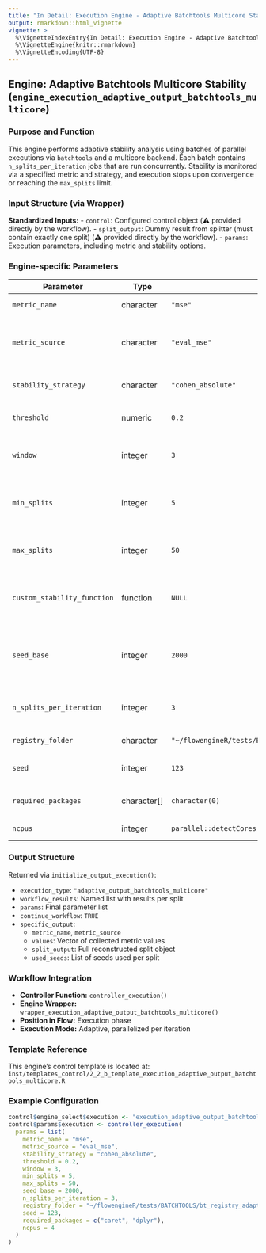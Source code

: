 ```yaml
---
title: "In Detail: Execution Engine - Adaptive Batchtools Multicore Stability"
output: rmarkdown::html_vignette
vignette: >
  %\VignetteIndexEntry{In Detail: Execution Engine - Adaptive Batchtools Multicore Stability}
  %\VignetteEngine{knitr::rmarkdown}
  %\VignetteEncoding{UTF-8}
---
```


## Engine: Adaptive Batchtools Multicore Stability (`engine_execution_adaptive_output_batchtools_multicore`)

### Purpose and Function
This engine performs adaptive stability analysis using batches of parallel executions via `batchtools` and a multicore backend. Each batch contains `n_splits_per_iteration` jobs that are run concurrently. Stability is monitored via a specified metric and strategy, and execution stops upon convergence or reaching the `max_splits` limit.

### Input Structure (via Wrapper)

**Standardized Inputs:**
- `control`: Configured control object (⚠️ provided directly by the workflow).
- `split_output`: Dummy result from splitter (must contain exactly one split) (⚠️ provided directly by the workflow).
- `params`: Execution parameters, including metric and stability options.

### Engine-specific Parameters

| Parameter                  | Type       | Default                                                   | Description                                                  |
|---------------------------|------------|-----------------------------------------------------------|--------------------------------------------------------------|
| `metric_name`             | character  | `"mse"`                                                   | Metric to monitor                                            |
| `metric_source`           | character  | `"eval_mse"`                                              | Name of evaluation engine providing the metric               |
| `stability_strategy`      | character  | `"cohen_absolute"`                                        | Strategy for detecting convergence                           |
| `threshold`               | numeric    | `0.2`                                                     | Threshold for stability strategy                             |
| `window`                  | integer    | `3`                                                       | Number of trailing values considered                         |
| `min_splits`              | integer    | `5`                                                       | Minimum iterations before stability is evaluated             |
| `max_splits`              | integer    | `50`                                                      | Maximum number of iterations allowed                         |
| `custom_stability_function` | function | `NULL`                                                    | Optional custom function for stability checking              |
| `seed_base`               | integer    | `2000`                                                    | Base seed; individual seeds increment from this value        |
| `n_splits_per_iteration`  | integer    | `3`                                                       | Number of parallel jobs in each iteration                    |
| `registry_folder`         | character  | `"~/flowengineR/tests/BATCHTOOLS/bt_registry_adaptive_output_multicore"` | Path to registry |
| `seed`                    | integer    | `123`                                                     | Seed for batchtools registry                                 |
| `required_packages`       | character[]| `character(0)`                                            | Packages loaded inside jobs                                  |
| `ncpus`                   | integer    | `parallel::detectCores()`                                 | CPUs per job                                                 |

### Output Structure

Returned via `initialize_output_execution()`:

- `execution_type`: `"adaptive_output_batchtools_multicore"`
- `workflow_results`: Named list with results per split
- `params`: Final parameter list
- `continue_workflow`: `TRUE`
- `specific_output`:
    - `metric_name`, `metric_source`
    - `values`: Vector of collected metric values
    - `split_output`: Full reconstructed split object
    - `used_seeds`: List of seeds used per split

### Workflow Integration

- **Controller Function:** `controller_execution()`
- **Engine Wrapper:** `wrapper_execution_adaptive_output_batchtools_multicore()`
- **Position in Flow:** Execution phase
- **Execution Mode:** Adaptive, parallelized per iteration

### Template Reference

This engine's control template is located at:  
`inst/templates_control/2_2_b_template_execution_adaptive_output_batchtools_multicore.R`

### Example Configuration
```r
control$engine_select$execution <- "execution_adaptive_output_batchtools_multicore"
control$params$execution <- controller_execution(
  params = list(
    metric_name = "mse",
    metric_source = "eval_mse",
    stability_strategy = "cohen_absolute",
    threshold = 0.2,
    window = 3,
    min_splits = 5,
    max_splits = 50,
    seed_base = 2000,
    n_splits_per_iteration = 3,
    registry_folder = "~/flowengineR/tests/BATCHTOOLS/bt_registry_adaptive_output_multicore",
    seed = 123,
    required_packages = c("caret", "dplyr"),
    ncpus = 4
  )
)
```
